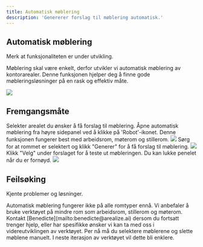 ```yaml
---
title: Automatisk møblering
description: 'Genererer forslag til møblering automatisk.'
---
```


## Automatisk møblering

<Info>
  Merk at funksjonaliteten er under utvikling.
</Info>

Møblering skal være enkelt, derfor utvikler vi automatisk møblering av kontorarealer. Denne funksjonen hjelper deg å finne gode møbleringsløsninger på en rask og effektiv måte.

<Frame type="glass" caption="Automatisk møblering av arbeidsrom">
  <img src="/images/engine/verktøy/automatisk-møblering/ferdig-møblering.png" />
</Frame>

## Fremgangsmåte

<Steps>
  <Step title="Åpnet automatisk møblering">
    Selekter arealet du ønsker å få forslag til møblering. Åpne automatisk møblering fra høyre sidepanel ved å klikke på 'Robot'-ikonet.
    <Info>
      Denne funksjonen fungerer best med arbeidsrom, møterom og stillerom.
    </Info>
    <Frame type="glass">
        <img src="/images/engine/verktøy/automatisk-møblering/steg-1.png" />
    </Frame>
  </Step>
  <Step title="Generer forslag">
    Sørg for at rommet er selektert og klikk "Generer" for å få forslag til møblering.
    <Frame type="glass">
        <img src="/images/engine/verktøy/automatisk-møblering/steg-2.png" />
    </Frame>
  </Step>
  <Step title="Velg et forslag">
    Klikk "Velg" under forslaget for å teste ut møbleringen. Du kan lukke penelet når du er fornøyd.
    <Frame type="glass">
        <img src="/images/engine/verktøy/automatisk-møblering/steg-3.png" />
    </Frame>
  </Step>
</Steps>

## Feilsøking

Kjente problemer og løsninger.

<AccordionGroup>
  <Accordion title="Generering-knappen fungerer ikke">
    Automatisk møblering fungerer ikke på alle romtyper ennå. Vi anbefaler å bruke verktøyet på mindre rom som arbeidsrom, stillerom og møterom. Kontakt [Benedicte](mailto:benedicte@arealize.ai) dersom du fortsatt trenger hjelp, eller har spesifikke ønsker vi kan ta med oss i videreutviklingen av verktøyet.
  </Accordion>
  <Accordion title="Hvordan sletter jeg møbleringen?">
    Per nå må du selektere møblerene og slette møblene manuelt. I neste iterasjon av verktøyet vil dette bli enklere.
  </Accordion>
</AccordionGroup>

